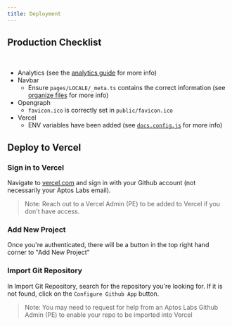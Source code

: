 ```yaml
---
title: Deployment
---
```



## Production Checklist
<br />

- Analytics (see the [analytics guide](/en/docs/setup/analytics) for more info)
- Navbar
    - Ensure `pages/LOCALE/_meta.ts` contains the correct information (see [organize files](/en/docs/setup/organize-files) for more info)
- Opengraph
  - `favicon.ico` is correctly set in `public/favicon.ico`
- Vercel
  - ENV variables have been added (see [`docs.config.js`](/en/docs/setup/docs-config) for more info)

## Deploy to Vercel

<Steps>

### Sign in to Vercel

Navigate to [vercel.com](https://vercel.com) and sign in with your Github account (not necessarily your Aptos Labs email).

> Note: Reach out to a Vercel Admin (PE) to be added to Vercel if you don't have access.

### Add New Project

Once you're authenticated, there will be a button in the top right hand corner to "Add New Project"

### Import Git Repository

In Import Git Repository, search for the repository you're looking for. If it is not found, click on the `Configure Github App` button.

> Note: You may need to request for help from an Aptos Labs Github Admin (PE) to enable your repo to be imported into Vercel

</Steps>